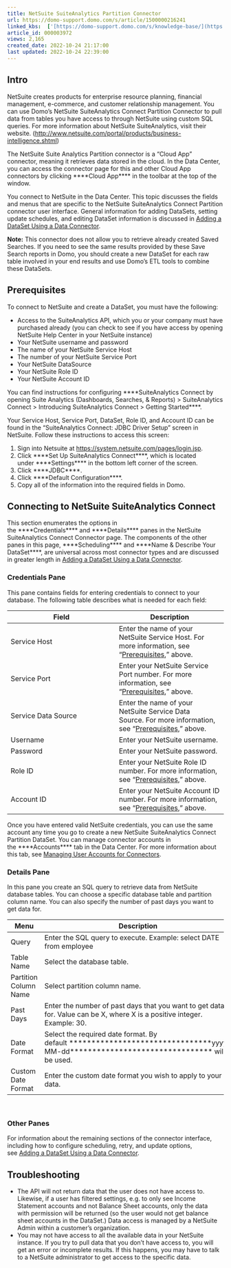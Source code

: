 ```yaml
---
title: NetSuite SuiteAnalytics Partition Connector
url: https://domo-support.domo.com/s/article/1500000216241
linked_kbs:  ['[https://domo-support.domo.com/s/knowledge-base/](https://domo-support.domo.com/s/knowledge-base/)', '[https://domo-support.domo.com/s/](https://domo-support.domo.com/s/)', '[https://domo-support.domo.com/s/topic/0TO5w000000ZammGAC](https://domo-support.domo.com/s/topic/0TO5w000000ZammGAC)', '[https://domo-support.domo.com/s/topic/0TO5w000000ZanLGAS](https://domo-support.domo.com/s/topic/0TO5w000000ZanLGAS)', '[https://domo-support.domo.com/s/topic/0TO5w000000ZapAGAS](https://domo-support.domo.com/s/topic/0TO5w000000ZapAGAS)', '[https://domo-support.domo.com/s/article/360042926274](https://domo-support.domo.com/s/article/360042926274)', '[https://domo-support.domo.com/s/article/360042926054](https://domo-support.domo.com/s/article/360042926054)', '[https://domo-support.domo.com/s/article/1500000216241](https://domo-support.domo.com/s/article/1500000216241)', '[https://domo-support.domo.com/s/topic/0TO5w000000ZapAGAS/partition-connectors](https://domo-support.domo.com/s/topic/0TO5w000000ZapAGAS/partition-connectors)', '[https://domo-support.domo.com/s/article/360043429933](https://domo-support.domo.com/s/article/360043429933)', '[https://domo-support.domo.com/s/article/360043429953](https://domo-support.domo.com/s/article/360043429953)', '[https://domo-support.domo.com/s/article/360042925494](https://domo-support.domo.com/s/article/360042925494)', '[https://domo-support.domo.com/s/article/4408174643607](https://domo-support.domo.com/s/article/4408174643607)', '[https://domo-support.domo.com/s/article/360043429913](https://domo-support.domo.com/s/article/360043429913)', '[https://domo-support.domo.com/s/login/](https://domo-support.domo.com/s/login/)']
article_id: 000003972
views: 2,165
created_date: 2022-10-24 21:17:00
last updated: 2022-10-24 22:39:00
---
```




Intro
-----


NetSuite creates products for enterprise resource planning, financial management, e-commerce, and customer relationship management. You can use Domo's NetSuite SuiteAnalytics Connect Partition Connector to pull data from tables you have access to through NetSuite using custom SQL queries. For more information about NetSuite SuiteAnalytics, visit their website. (<http://www.netsuite.com/portal/products/business-intelligence.shtml>)


The NetSuite Suite Analytics Partition connector is a "Cloud App" connector, meaning it retrieves data stored in the cloud. In the Data Center, you can access the connector page for this and other Cloud App connectors by clicking ****Cloud App**** in the toolbar at the top of the window.


You connect to NetSuite in the Data Center. This topic discusses the fields and menus that are specific to the NetSuite SuiteAnalytics Connect Partition connector user interface. General information for adding DataSets, setting update schedules, and editing DataSet information is discussed in [Adding a DataSet Using a Data Connector](/s/article/360042926274 "Adding a DataSet Using a Data Connector").  




 


**Note:** This connector does not allow you to retrieve already created Saved Searches. If you need to see the same results provided by these Save Search reports in Domo, you should create a new DataSet for each raw table involved in your end results and use Domo’s ETL tools to combine these DataSets.   



Prerequisites
-------------


To connect to NetSuite and create a DataSet, you must have the following:


* Access to the SuiteAnalytics API, which you or your company must have purchased already (you can check to see if you have access by opening NetSuite Help Center in your NetSuite instance)
* Your NetSuite username and password
* The name of your NetSuite Service Host
* The number of your NetSuite Service Port
* Your NetSuite DataSource
* Your NetSuite Role ID
* Your NetSuite Account ID


You can find instructions for configuring ****SuiteAnalytics Connect by opening Suite Analytics (Dashboards, Searches, & Reports) > SuiteAnalytics Connect > Introducing SuiteAnalytics Connect > Getting Started****.


Your Service Host, Service Port, DataSet, Role ID, and Account ID can be found in the "SuiteAnalytics Connect: JDBC Driver Setup" screen in NetSuite. Follow these instructions to access this screen:


1. Sign into Netsuite at <https://system.netsuite.com/pages/login.jsp>.
2. Click ****Set Up SuiteAnalytics Connect****, which is located under ****Settings**** in the bottom left corner of the screen.
3. Click ****JDBC****.
4. Click ****Default Configuration****.
5. Copy all of the information into the required fields in Domo.


Connecting to NetSuite SuiteAnalytics Connect
---------------------------------------------


This section enumerates the options in the ****Credentials**** and ****Details**** panes in the NetSuite SuiteAnalytics Connect Connector page. The components of the other panes in this page, ****Scheduling**** and ****Name & Describe Your DataSet****, are universal across most connector types and are discussed in greater length in [Adding a DataSet Using a Data Connector](/s/article/360042926274 "Adding a DataSet Using a Data Connector").


### Credentials Pane


This pane contains fields for entering credentials to connect to your database. The following table describes what is needed for each field:  




| Field | Description |
| --- | --- |
| Service Host | Enter the name of your NetSuite Service Host. For more information, see "[Prerequisites](#h_01ES29C5R1TJYWN0AAXRPXJ0KS "NetSuite SuiteAnalytics Connect Partition Connector")," above. |
| Service Port | Enter your NetSuite Service Port number. For more information, see "[Prerequisites](#h_01ES29C5R1TJYWN0AAXRPXJ0KS "NetSuite SuiteAnalytics Connect Partition Connector")," above. |
| Service Data Source | Enter the name of your NetSuite Service Data Source. For more information, see "[Prerequisites](#h_01ES29C5R1TJYWN0AAXRPXJ0KS "NetSuite SuiteAnalytics Connect Partition Connector")," above. |
| Username | Enter your NetSuite username. |
| Password | Enter your NetSuite password. |
| Role ID | Enter your NetSuite Role ID number. For more information, see "[Prerequisites](#h_01ES29C5R1TJYWN0AAXRPXJ0KS "NetSuite SuiteAnalytics Connect Partition Connector")," above. |
| Account ID | Enter your NetSuite Account ID number. For more information, see "[Prerequisites](#h_01ES29C5R1TJYWN0AAXRPXJ0KS "NetSuite SuiteAnalytics Connect Partition Connector")," above. |


Once you have entered valid NetSuite credentials, you can use the same account any time you go to create a new NetSuite SuiteAnalytics Connect Partition DataSet. You can manage connector accounts in the ****Accounts**** tab in the Data Center. For more information about this tab, see [Managing User Accounts for Connectors](/s/article/360042926054 "Managing User Accounts for Connectors").


### Details Pane


In this pane you create an SQL query to retrieve data from NetSuite database tables. You can choose a specific database table and partition column name. You can also specify the number of past days you want to get data for.




| Menu | Description |
| --- | --- |
| Query | Enter the SQL query to execute. Example: select DATE from employee |
| Table Name | Select the database table. |
| Partition Column Name | Select partition column name. |
| Past Days | Enter the number of past days that you want to get data for. Value can be X, where X is a positive integer. Example: 30. |
| Date Format | Select the required date format. By default ********************************yyyy-MM-dd******************************** will be used. |
| Custom Date Format | Enter the custom date format you wish to apply to your data. |


 


### Other Panes


For information about the remaining sections of the connector interface, including how to configure scheduling, retry, and update options, see [Adding a DataSet Using a Data Connector](/s/article/360042926274).


Troubleshooting
---------------


* The API will not return data that the user does not have access to. Likewise, if a user has filtered settings, e.g. to only see Income Statement accounts and not Balance Sheet accounts, only the data with permission will be returned (so the user would not get balance sheet accounts in the DataSet.) Data access is managed by a NetSuite Admin within a customer's organization.
* You may not have access to all the available data in your NetSuite instance. If you try to pull data that you don’t have access to, you will get an error or incomplete results. If this happens, you may have to talk to a NetSuite administrator to get access to the specific data.

